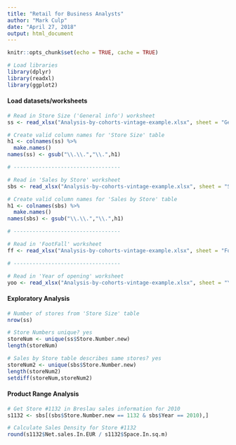 ```yaml
---
title: "Retail for Business Analysts"
author: "Mark Culp"
date: "April 27, 2018"
output: html_document
---
```





```r
knitr::opts_chunk$set(echo = TRUE, cache = TRUE)

# Load libraries
library(dplyr)
library(readxl)
library(ggplot2)

```

#### Load datasets/worksheets

```r

# Read in Store Size ('General info') worksheet
ss <- read_xlsx("Analysis-by-cohorts-vintage-example.xlsx", sheet = "General info", skip = 2)

# Create valid column names for 'Store Size' table
h1 <- colnames(ss) %>%
  make.names()
names(ss) <- gsub("\\.\\.","\\.",h1)

# ----------------------------------

# Read in 'Sales by Store' worksheet
sbs <- read_xlsx("Analysis-by-cohorts-vintage-example.xlsx", sheet = "Sales by Store", skip = 2)

# Create valid column names for 'Sales by Store' table
h1 <- colnames(sbs) %>%
  make.names()
names(sbs) <- gsub("\\.\\.","\\.",h1)

# ----------------------------------

# Read in 'FootFall' worksheet
ff <- read_xlsx("Analysis-by-cohorts-vintage-example.xlsx", sheet = "FootFall", skip = 2)

# ----------------------------------

# Read in 'Year of opening' worksheet
yoo <- read_xlsx("Analysis-by-cohorts-vintage-example.xlsx", sheet = "Year of opening", skip = 2)

```


#### Exploratory Analysis

```r

# Number of stores from 'Store Size' table
nrow(ss)

# Store Numbers unique? yes
storeNum <- unique(ss$Store.Number.new)
length(storeNum)

# Sales by Store table describes same stores? yes
storeNum2 <- unique(sbs$Store.Number.new)
length(storeNum2)
setdiff(storeNum,storeNum2)


```

#### Product Range Analysis

```r

# Get Store #1132 in Breslau sales information for 2010
s1132 <- sbs[(sbs$Store.Number.new == 1132 & sbs$Year == 2010),]

# Calculate Sales Density for Store #1132 
round(s1132$Net.sales.In.EUR / s1132$Space.In.sq.m)

```



